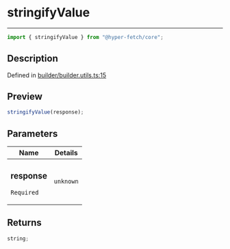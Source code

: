 # stringifyValue

<div class="api-docs__separator" data-reactroot="">

---

</div><div class="api-docs__import" data-reactroot="">

```ts
import { stringifyValue } from "@hyper-fetch/core";
```

</div><div class="api-docs__section">

## Description

</div><div class="api-docs__description"><span class="api-docs__do-not-parse">

</span></div><p class="api-docs__definition">

Defined in
[builder/builder.utils.ts:15](https://github.com/BetterTyped/hyper-fetch/blob/993719ed/packages/core/src/builder/builder.utils.ts#L15)

</p><div class="api-docs__section">

## Preview

</div><div class="api-docs__preview fn">

```ts
stringifyValue(response);
```

</div><div class="api-docs__section">

## Parameters

</div>
<div class="api-docs__parameters">
<table>
<thead><tr><th>Name</th><th>Details</th></tr></thead>
<tbody><tr param-data="response"><td class="api-docs__param-name required">

### response

`Required`

</td><td class="api-docs__param-type">

`unknown`

</td></tr></tbody></table></div><div class="api-docs__section">

## Returns

</div><div class="api-docs__returns">

```ts
string;
```

</div>
